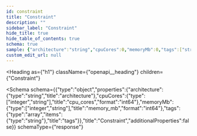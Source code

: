 ```yaml
---
id: constraint
title: "Constraint"
description: ""
sidebar_label: "Constraint"
hide_title: true
hide_table_of_contents: true
schema: true
sample: {"architecture":"string","cpuCores":0,"memoryMb":0,"tags":["string"]}
custom_edit_url: null
---
```



<Heading
  as={"h1"}
  className={"openapi__heading"}
  children={"Constraint"}
>
</Heading>





<Schema
  schema={{"type":"object","properties":{"architecture":{"type":"string","title":"architecture"},"cpuCores":{"type":["integer","string"],"title":"cpu_cores","format":"int64"},"memoryMb":{"type":["integer","string"],"title":"memory_mb","format":"int64"},"tags":{"type":"array","items":{"type":"string"},"title":"tags"}},"title":"Constraint","additionalProperties":false}}
  schemaType={"response"}
>
  
</Schema>
            